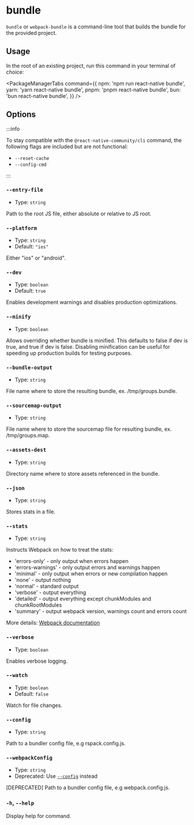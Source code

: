 # bundle

`bundle` or `webpack-bundle` is a command-line tool that builds the bundle for the provided project.

## Usage

In the root of an existing project, run this command in your terminal of choice:


<PackageManagerTabs command={{
  npm: 'npm run react-native bundle',
  yarn: 'yarn react-native bundle',
  pnpm: 'pnpm react-native bundle',
  bun: 'bun react-native bundle',
}} />

## Options

:::info

To stay compatible with the `@react-native-community/cli` command, the following flags are included but are not functional:

- `--reset-cache`
- `--config-cmd`

:::

### `--entry-file`

- Type: `string`

Path to the root JS file, either absolute or relative to JS root.

### `--platform`

- Type: `string`
- Default: `"ios"`

Either "ios" or "android".

### `--dev`

- Type: `boolean`
- Default: `true`

Enables development warnings and disables production optimizations.

### `--minify`

- Type: `boolean`

Allows overriding whether bundle is minified. This defaults to false if dev is true, and true if dev is false. Disabling minification can be useful for speeding up production builds for testing purposes.

### `--bundle-output`

- Type: `string`

File name where to store the resulting bundle, ex. /tmp/groups.bundle.

### `--sourcemap-output`

- Type: `string`

File name where to store the sourcemap file for resulting bundle, ex. /tmp/groups.map.

### `--assets-dest`

- Type: `string`

Directory name where to store assets referenced in the bundle.

### `--json`

- Type: `string`

Stores stats in a file.

### `--stats`

- Type: `string`

Instructs Webpack on how to treat the stats:

- 'errors-only' - only output when errors happen
- 'errors-warnings' - only output errors and warnings happen
- 'minimal' - only output when errors or new compilation happen
- 'none' - output nothing
- 'normal' - standard output
- 'verbose' - output everything
- 'detailed' - output everything except chunkModules and chunkRootModules
- 'summary' - output webpack version, warnings count and errors count

More details: [Webpack documentation](https://webpack.js.org/configuration/stats/)

### `--verbose`

- Type: `boolean`

Enables verbose logging.

### `--watch`

- Type: `boolean`
- Default: `false`

Watch for file changes.

### `--config`

- Type: `string`

Path to a bundler config file, e.g rspack.config.js.

### `--webpackConfig`

- Type: `string`
- Deprecated: Use [`--config`](#--config) instead

[DEPRECATED] Path to a bundler config file, e.g webpack.config.js.

### `-h`, `--help`

Display help for command.
